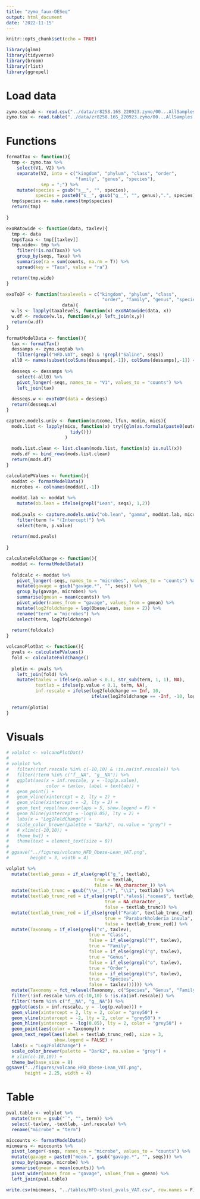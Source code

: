 ```yaml
---
title: "zymo_faux-DESeq"
output: html_document
date: '2022-11-15'
---
```


```r
knitr::opts_chunk$set(echo = TRUE)

library(glmm)
library(tidyverse)
library(broom)
library(rlist)
library(ggrepel)
```

# Load data

```r
zymo.seqtab <- read.csv("../data/zr8258.16S_220923.zymo/00...AllSamples.Bac16Sv34/DADA2_ASV_Distribution/ASV_Abundance_Table.csv")
zymo.tax <- read.table("../data/zr8258.16S_220923.zymo/00...AllSamples.Bac16Sv34/DADA2_ASV_Distribution/ASV_tax_assignments.txt", sep = "\t")
```

# Functions

```r
formatTax <- function(){
  tmp <- zymo.tax %>%
    select(V1, V2) %>%
    separate(V2, into = c("kingdom", "phylum", "class", "order",
                          "family", "genus", "species"),
             sep = ";") %>%
    mutate(species = gsub("s__", "", species),
           species = paste0("s__", gsub("g__", "", genus),".", species))
  tmp$species <- make.names(tmp$species)
  return(tmp)
  
}

exoRAtowide <- function(data, taxlev){
  tmp <- data
  tmp$Taxa <- tmp[[taxlev]]
  tmp.wide<- tmp %>%
    filter(!is.na(Taxa)) %>%
    group_by(seqs, Taxa) %>%
    summarise(ra = sum(counts, na.rm = T)) %>%
    spread(key = "Taxa", value = "ra")

  return(tmp.wide)
}

exoToDF <- function(taxalevels = c("kingdom", "phylum", "class", 
                                    "order", "family", "genus", "species"), 
                     data){
  w.ls <- lapply(taxalevels, function(x) exoRAtowide(data, x))
  w.df <- reduce(w.ls, function(x,y) left_join(x,y)) 
  return(w.df)
}

formatModelData <- function(){
  tax <- formatTax()
  dessamps <- zymo.seqtab %>%
    filter(grepl("HFD.VAT", seqs) & !grepl("Saline", seqs))
  all0 <- names(subset(colSums(dessamps[,-1]), colSums(dessamps[,-1]) == 0))
  
  desseqs <- dessamps %>%
    select(-all0) %>%
    pivot_longer(-seqs, names_to = "V1", values_to = "counts") %>%
    left_join(tax)
  
  desseqs.w <- exoToDF(data = desseqs)
  return(desseqs.w)
}
```

```r
capture.models.univ <- function(outcome, lfun, modin, mics){
  mods.list <- lapply(mics, function(x) try({glm(as.formula(paste0(outcome, " ~ `", x, "`")), family = Gamma, data = modin) %>%
                        tidy()})
                      )
                      
  mods.list.clean <- list.clean(mods.list, function(x) is.null(x))
  mods.df <- bind_rows(mods.list.clean)
  return(mods.df)
}

calculatePValues <- function(){
  moddat <- formatModelData()
  microbes <- colnames(moddat[,-1])
  
  moddat.lab <- moddat %>%
    mutate(ob.lean = ifelse(grepl("Lean", seqs), 1,2))
  
  mod.pvals <- capture.models.univ("ob.lean", "gamma", moddat.lab, microbes) %>%
    filter(term != "(Intercept)") %>%
    select(term, p.value)
  
  return(mod.pvals)
  
}

calculateFoldChange <- function(){
  moddat <- formatModelData()
  
  foldcalc <- moddat %>%
    pivot_longer(-seqs, names_to = "microbes", values_to = "counts") %>%
    mutate(gavage = gsub("gavage.*", "", seqs)) %>%
    group_by(gavage, microbes) %>%
    summarise(gmean = mean(counts)) %>%
    pivot_wider(names_from = "gavage", values_from = gmean) %>%
    mutate(log2foldchange = log(Obese/Lean, base = 2)) %>%
    rename("term" = "microbes") %>%
    select(term, log2foldchange)
  
  return(foldcalc)
}

volcanoPlotDat <- function(){
  pvals <- calculatePValues()
  fold <- calculateFoldChange()
  
  plotin <- pvals %>%
    left_join(fold) %>%
    mutate(taxlev = ifelse(p.value < 0.1, str_sub(term, 1, 1), NA),
           textlab = ifelse(p.value < 0.1, term, NA),
           inf.rescale = ifelse(log2foldchange == Inf, 10,
                                ifelse(log2foldchange == -Inf, -10, log2foldchange)))
  
  return(plotin)
}


```


# Visuals

```r
# volplot <- volcanoPlotDat()
# 
# volplot %>%
#   filter(!inf.rescale %in% c(-10,10) & !is.na(inf.rescale)) %>%
#   filter(!term %in% c("f__NA", "g__NA")) %>%
#   ggplot(aes(x = inf.rescale, y = -log(p.value), 
#              color = taxlev, label = textlab)) +
#   geom_point() +
#   geom_vline(xintercept = 2, lty = 2) +
#   geom_vline(xintercept = -2, lty = 2) +
#   geom_text_repel(max.overlaps = 5, show.legend = F) +
#   geom_hline(yintercept = -log(0.05), lty = 2) +
#   labs(x = "Log2FoldChange") +
#   scale_color_brewer(palette = "Dark2", na.value = "grey") +
#   # xlim(c(-10,10)) +
#   theme_bw() +
#   theme(text = element_text(size = 8))
# 
# ggsave("../figures/volcano_HFD_Obese-Lean_VAT.png",
#        height = 3, width = 4)
```

```r
volplot %>%
  mutate(textlab_genus = if_else(grepl("g_", textlab),
                                 true = textlab,
                                 false = NA_character_)) %>%
  mutate(textlab_trunc = gsub("\\w__(.*)", "\\1", textlab)) %>%
  mutate(textlab_trunc_red = if_else(grepl(".*ales$|.*aceae$", textlab_trunc),
                                     true = NA_character_,
                                     false = textlab_trunc)) %>%
  mutate(textlab_trunc_red = if_else(grepl("Parab", textlab_trunc_red),
                                     true = "Paraburkholderia insula",
                                     false = textlab_trunc_red)) %>%
  mutate(Taxonomy = if_else(grepl("c", taxlev),
                               true = "Class",
                               false = if_else(grepl("f", taxlev),
                               true = "Family",
                               false = if_else(grepl("g", taxlev),
                               true = "Genus",
                               false = if_else(grepl("o", taxlev),
                               true = "Order",
                               false = if_else(grepl("s", taxlev),
                               true = "Species",
                               false = taxlev)))))) %>%
  mutate(Taxonomy = fct_relevel(Taxonomy, c("Species", "Genus", "Family", "Order", "Class"))) %>%
  filter(!inf.rescale %in% c(-10,10) & !is.na(inf.rescale)) %>%
  filter(!term %in% c("f__NA", "g__NA")) %>%
  ggplot(aes(x = inf.rescale, y = -log(p.value))) +
  geom_vline(xintercept = 2, lty = 2, color = "grey50") +
  geom_vline(xintercept = -2, lty = 2, color = "grey50") +
  geom_hline(yintercept = -log(0.05), lty = 2, color = "grey50") +
  geom_point(aes(color = Taxonomy)) +
  geom_text_repel(aes(label = textlab_trunc_red), size = 3,
                  show.legend = FALSE) +
  labs(x = "Log2FoldChange") +
  scale_color_brewer(palette = "Dark2", na.value = "grey") +
  # xlim(c(-10,10)) +
  theme_bw(base_size = 8)
ggsave("../figures/volcano_HFD_Obese-Lean_VAT.png",
       height = 2.25, width = 4)
```


# Table

```r
pval.table <- volplot %>%
  mutate(term = gsub("`", "", term)) %>%
  select(-taxlev, -textlab, -inf.rescale) %>%
  rename("microbe" = "term")

miccounts <- formatModelData()
micmeans <- miccounts %>%
  pivot_longer(-seqs, names_to = "microbe", values_to = "counts") %>%
  mutate(gavage = paste0("mean.", gsub("gavage.*", "", seqs))) %>%
  group_by(gavage, microbe) %>%
  summarise(gmean = mean(counts)) %>%
  pivot_wider(names_from = "gavage", values_from = gmean) %>%
  left_join(pval.table)

write.csv(micmeans, "../tables/HFD-stool_pvals_VAT.csv", row.names = F)
```

